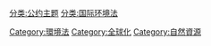 {{portal|能源}}

[[分类:公约主题|分类:公约主题]]  
[[分类:国际环境法|分类:国际环境法]]
[[Category:環境法|Category:環境法]]
[[Category:全球化|Category:全球化]]
[[Category:自然資源|Category:自然資源]]